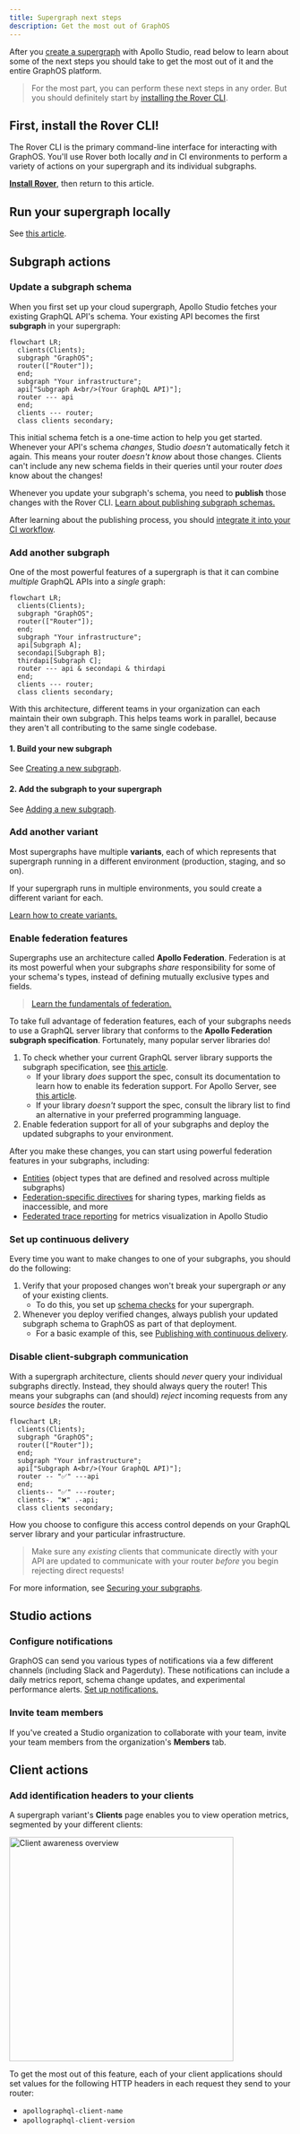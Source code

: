 ```yaml
---
title: Supergraph next steps
description: Get the most out of GraphOS
---
```


After you [create a supergraph](./cloud/) with Apollo Studio, read below to learn about some of the next steps you should take to get the most out of it and the entire GraphOS platform.

> For the most part, you can perform these next steps in any order. But you should definitely start by [installing the Rover CLI](#first-install-the-rover-cli).

## First, install the Rover CLI!

The Rover CLI is the primary command-line interface for interacting with GraphOS. You'll use Rover both locally _and_ in CI environments to perform a variety of actions on your supergraph and its individual subgraphs.

[**Install Rover**](/rover/getting-started), then return to this article.

## Run your supergraph locally

See [this article](../graphs/local-development/).

## Subgraph actions

### Update a subgraph schema

When you first set up your cloud supergraph, Apollo Studio fetches your existing GraphQL API's schema. Your existing API becomes the first **subgraph** in your supergraph:

```mermaid
flowchart LR;
  clients(Clients);
  subgraph "GraphOS";
  router(["Router"]);
  end;
  subgraph "Your infrastructure";
  api["Subgraph A<br/>(Your GraphQL API)"];
  router --- api
  end;
  clients --- router;
  class clients secondary;
```

This initial schema fetch is a one-time action to help you get started. Whenever your API's schema _changes_, Studio _doesn't_ automatically fetch it again. This means your router _doesn't know_ about those changes. Clients can't include any new schema fields in their queries until your router _does_ know about the changes!

Whenever you update your subgraph's schema, you need to **publish** those changes with the Rover CLI. [Learn about publishing subgraph schemas.](../delivery/#subgraph-schemas)

After learning about the publishing process, you should [integrate it into your CI workflow](#set-up-continuous-delivery).

### Add another subgraph

One of the most powerful features of a supergraph is that it can combine _multiple_ GraphQL APIs into a _single_ graph:

```mermaid
flowchart LR;
  clients(Clients);
  subgraph "GraphOS";
  router(["Router"]);
  end;
  subgraph "Your infrastructure";
  api[Subgraph A];
  secondapi[Subgraph B];
  thirdapi[Subgraph C];
  router --- api & secondapi & thirdapi
  end;
  clients --- router;
  class clients secondary;
```

With this architecture, different teams in your organization can each maintain their own subgraph. This helps teams work in parallel, because they aren't all contributing to the same single codebase.

#### 1. Build your new subgraph

See [Creating a new subgraph](../graphs/creating-a-subgraph/).

#### 2. Add the subgraph to your supergraph

See [Adding a new subgraph](../graphs/federated-graphs#adding-a-new-subgraph).

### Add another variant

Most supergraphs have multiple **variants**, each of which represents that supergraph running in a different environment (production, staging, and so on).

If your supergraph runs in multiple environments, you sould create a different variant for each.

[Learn how to create variants.](../graphs/federated-graphs/#adding-a-variant)

### Enable federation features

Supergraphs use an architecture called **Apollo Federation**. Federation is at its most powerful when your subgraphs _share_ responsibility for some of your schema's types, instead of defining mutually exclusive types and fields.

> [Learn the fundamentals of federation.](/federation/#how-it-works)

To take full advantage of federation features, each of your subgraphs needs to use a GraphQL server library that conforms to the **Apollo Federation subgraph specification**. Fortunately, many popular server libraries do!

1. To check whether your current GraphQL server library supports the subgraph specification, see [this article](/federation/building-supergraphs/supported-subgraphs).
   - If your library _does_ support the spec, consult its documentation to learn how to enable its federation support. For Apollo Server, see [this article](/apollo-server/using-federation/apollo-subgraph-setup).
   - If your library _doesn't_ support the spec, consult the library list to find an alternative in your preferred programming language.
2. Enable federation support for all of your subgraphs and deploy the updated subgraphs to your environment.

After you make these changes, you can start using powerful federation features in your subgraphs, including:

- [Entities](/federation/entities/) (object types that are defined and resolved across multiple subgraphs)
- [Federation-specific directives](/federation/federated-types/federated-directives) for sharing types, marking fields as inaccessible, and more
- [Federated trace reporting](/federation/metrics/) for metrics visualization in Apollo Studio

### Set up continuous delivery

Every time you want to make changes to one of your subgraphs, you should do the following:

1. Verify that your proposed changes won't break your supergraph _or_ any of your existing clients.
   - To do this, you set up [schema checks](../delivery/schema-checks/) for your supergraph.
2. Whenever you deploy verified changes, always publish your updated subgraph schema to GraphOS as part of that deployment.
   - For a basic example of this, see [Publishing with continuous delivery](../delivery/#publishing-with-continuous-delivery).

### Disable client-subgraph communication

With a supergraph architecture, clients should _never_ query your individual subgraphs directly. Instead, they should always query the router! This means your subgraphs can (and should) _reject_ incoming requests from any source _besides_ the router.

```mermaid
flowchart LR;
  clients(Clients);
  subgraph "GraphOS";
  router(["Router"]);
  end;
  subgraph "Your infrastructure";
  api["Subgraph A<br/>(Your GraphQL API)"];
  router -- "✅" ---api
  end;
  clients-- "✅" ---router;
  clients-. "❌" .-api;
  class clients secondary;
```

How you choose to configure this access control depends on your GraphQL server library and your particular infrastructure.

> Make sure any _existing_ clients that communicate directly with your API are updated to communicate with your router _before_ you begin rejecting direct requests!

For more information, see [Securing your subgraphs](/federation/building-supergraphs/subgraphs-overview#securing-your-subgraphs).

## Studio actions

### Configure notifications

GraphOS can send you various types of notifications via a few different channels (including Slack and Pagerduty). These notifications can include a daily metrics report, schema change updates, and experimental performance alerts. [Set up notifications.](../metrics/notifications/notification-setup/)

### Invite team members

If you've created a Studio organization to collaborate with your team, invite your team members from the organization's **Members** tab.

## Client actions

### Add identification headers to your clients

A supergraph variant's **Clients** page enables you to view operation metrics, segmented by your different clients:

<img
  src="../../img/client-awareness/overview.jpg"
  className="screenshot"
  alt="Client awareness overview"
  width="400"
/>

To get the most out of this feature, each of your client applications should set values for the following HTTP headers in each request they send to your router:

- `apollographql-client-name`
- `apollographql-client-version`

